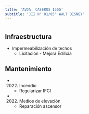 ```yaml
---
title: 'AVDA. CASEROS 1555'
subtitle: 'JII N° 01/05° WALT DISNEY'
---
```


#
## Infraestructura

* Impermeabilización de techos 
    + Licitación - Mejora Edilicia 


## Mantenimiento

*  (2022) Incendio 
    + Regularizar IFCI

*  (2022) Medios de elevación 
    + Reparación ascensor







